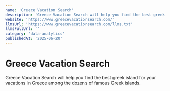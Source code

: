 ```yaml
---
name: 'Greece Vacation Search'
description: 'Greece Vacation Search will help you find the best greek island for your vacations in Greece among the dozens of famous Greek islands.'
website: 'https://www.greecevacationsearch.com/'
llmsUrl: 'https://www.greecevacationsearch.com/llms.txt'
llmsFullUrl: ''
category: 'data-analytics'
publishedAt: '2025-06-20'
---
```


# Greece Vacation Search

Greece Vacation Search will help you find the best greek island for your vacations in Greece among the dozens of famous Greek islands.
